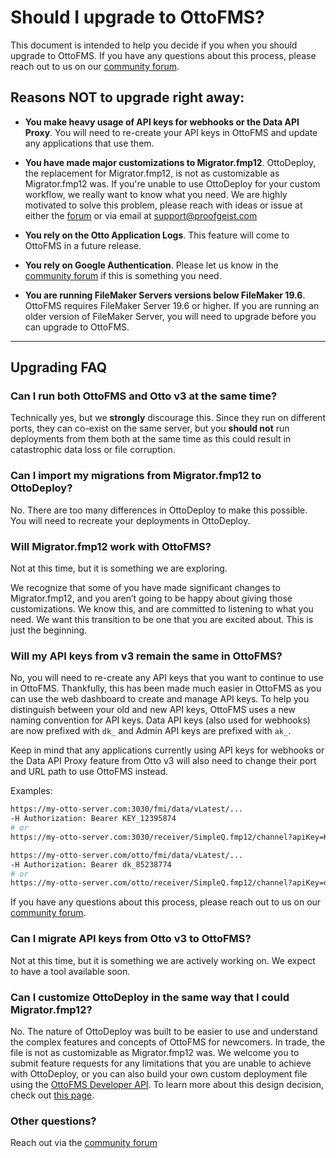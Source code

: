 # Should I upgrade to OttoFMS?

This document is intended to help you decide if you when you should upgrade to OttoFMS. If you have any questions about this process, please reach out to us on our [community forum](https://community.proofgeist.com/).

## Reasons NOT to upgrade right away:

- **You make heavy usage of API keys for webhooks or the Data API Proxy**. You will need to re-create your API keys in OttoFMS and update any applications that use them.

- **You have made major customizations to Migrator.fmp12**. OttoDeploy, the replacement for Migrator.fmp12, is not as customizable as Migrator.fmp12 was. If you're unable to use OttoDeploy for your custom workflow, we really want to know what you need. We are highly motivated to solve this problem, please reach with ideas or issue at either the [forum](https://community.proofgeist.com) or via email at support@proofgeist.com

- **You rely on the Otto Application Logs**. This feature will come to OttoFMS in a future release.
- **You rely on Google Authentication**. Please let us know in the [community forum](https://community.proofgeist.com/) if this is something you need.

- **You are running FileMaker Servers versions below FileMaker 19.6**. OttoFMS requires FileMaker Server 19.6 or higher. If you are running an older version of FileMaker Server, you will need to upgrade before you can upgrade to OttoFMS.

---

## Upgrading FAQ

### Can I run both OttoFMS and Otto v3 at the same time?

Technically yes, but we **strongly** discourage this. Since they run on different ports, they can co-exist on the same server, but you **should not** run deployments from them both at the same time as this could result in catastrophic data loss or file corruption.

### Can I import my migrations from Migrator.fmp12 to OttoDeploy?

No. There are too many differences in OttoDeploy to make this possible. You will need to recreate your deployments in OttoDeploy.

### Will Migrator.fmp12 work with OttoFMS?

Not at this time, but it is something we are exploring.

We recognize that some of you have made significant changes to Migrator.fmp12, and you aren’t going to be happy about giving those customizations. We know this, and are committed to listening to what you need. We want this transition to be one that you are excited about. This is just the beginning.

### Will my API keys from v3 remain the same in OttoFMS?

No, you will need to re-create any API keys that you want to continue to use in OttoFMS. Thankfully, this has been made much easier in OttoFMS as you can use the web dashboard to create and manage API keys. To help you distinguish between your old and new API keys, OttoFMS uses a new naming convention for API keys. Data API keys (also used for webhooks) are now prefixed with `dk_` and Admin API keys are prefixed with `ak_`.

Keep in mind that any applications currently using API keys for webhooks or the Data API Proxy feature from Otto v3 will also need to change their port and URL path to use OttoFMS instead.

Examples:

```bash filename="Otto v3"
https://my-otto-server.com:3030/fmi/data/vLatest/...
-H Authorization: Bearer KEY_12395874
# or
https://my-otto-server.com:3030/receiver/SimpleQ.fmp12/channel?apiKey=KEY_12395874
```

```bash filename="OttoFMS"
https://my-otto-server.com/otto/fmi/data/vLatest/...
-H Authorization: Bearer dk_85238774
# or
https://my-otto-server.com/otto/receiver/SimpleQ.fmp12/channel?apiKey=dk_85238774
```

If you have any questions about this process, please reach out to us on our [community forum](https://community.proofgeist.com/).

### Can I migrate API keys from Otto v3 to OttoFMS?

Not at this time, but it is something we are actively working on. We expect to have a tool available soon.

### Can I customize OttoDeploy in the same way that I could Migrator.fmp12?

No. The nature of OttoDeploy was built to be easier to use and understand the complex features and concepts of OttoFMS for newcomers. In trade, the file is not as customizable as Migrator.fmp12 was. We welcome you to submit feature requests for any limitations that you are unable to achieve with OttoDeploy, or you can also build your own custom deployment file using the [OttoFMS Developer API](/apidoc). To learn more about this design decision, check out [this page](/hybrid-app).

### Other questions?

Reach out via the [community forum](https://community.proofgeist.com/)
